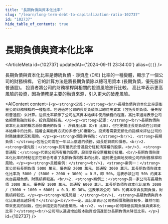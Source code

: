 ```yaml
---
title: "長期負債與資本化比率"
slug: "/learn/long-term-debt-to-capitalization-ratio-102737"
id: "102737"
hide_table_of_contents: true
---
```



# 長期負債與資本化比率

<ArticleMeta id={102737} updatedAt={'2024-09-11 23:34:00'} alias={`[]`} />
<div className='border-solid border-b border-t-0 my-4 border-[var(--ifm-color-gray-300)]' />

長期負債與資本化比率是傳統負債 - 淨資產 (D/E) 比率的一種變體，顯示了一個公司的財務槓桿。 它的計算方法是將長期負債除以總可用資本 (長期負債，優先股和普通股)。 投資者將公司的財務槓桿與相關的投資風險進行比較。 高比率表示更高風險的投資，因為債務是主要的融資來源，引入更大的破產風險。

<AIContent content={`<p><strong>定義：</strong><br/>長期負債與資本化比率是衡量公司財務槓桿的一種指標。它通過將公司的長期負債除以總可用資本（包括長期負債、優先股和普通股）來計算。這個比率顯示了公司在其資本結構中使用債務的程度。高比率通常表示公司依賴債務融資較多，投資風險較高。</p><p><strong>起源：</strong><br/>長期負債與資本化比率的概念源於傳統的負債 - 淨資產比率（D/E 比率），但它更關注長期負債在公司資本結構中的比例。隨着企業融資方式的多樣化和複雜化，投資者需要更細化的指標來評估公司的財務健康狀況和風險。</p><p><strong>類別與特點：</strong><br/>1. <strong>長期負債：</strong>包括公司需在一年以上償還的債務，如長期貸款和債券。<br/>2. <strong>優先股：</strong>具有優先於普通股分紅和清算權的股票。<br/>3. <strong>普通股：</strong>代表公司所有權的股票，股東享有投票權和分紅權。<br/>長期負債與資本化比率的特點在於它綜合考慮了長期負債和股本的比例，能夠更全面地反映公司的財務槓桿和風險。</p><p><strong>具體案例：</strong><br/>1. <strong>案例一：</strong>某公司有長期負債 5000 萬元，優先股 2000 萬元，普通股 3000 萬元。其長期負債與資本化比率為 5000 / (5000 + 2000 + 3000) = 0.5，即 50%。這表示該公司 50% 的資本來自長期負債，財務槓桿較高。<br/>2. <strong>案例二：</strong>另一家公司有長期負債 3000 萬元，優先股 1000 萬元，普通股 6000 萬元。其長期負債與資本化比率為 3000 / (3000 + 1000 + 6000) = 0.3，即 30%。這表示該公司 30% 的資本來自長期負債，財務槓桿較低。</p><p><strong>常見問題：</strong><br/>1. <strong>長期負債與資本化比率越高越好嗎？</strong><br/>不一定。高比率表示公司依賴債務融資較多，雖然可能帶來更高的回報，但也伴隨更高的破產風險。<br/>2. <strong>如何降低長期負債與資本化比率？</strong><br/>公司可以通過增加股本融資或償還部分長期負債來降低比率。</p>`} id={102737} />

